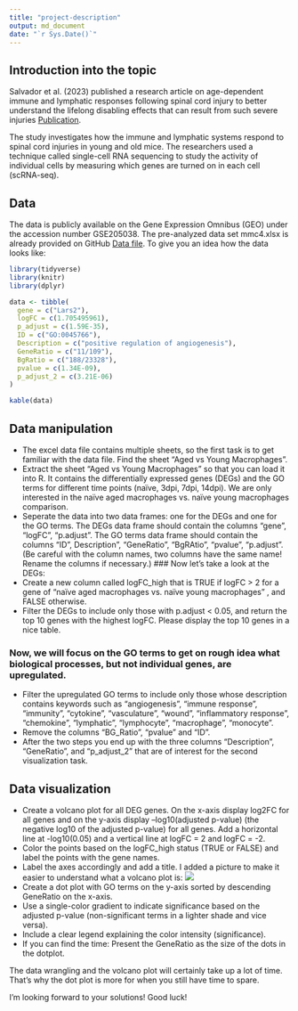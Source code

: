 ```yaml
---
title: "project-description"
output: md_document
date: "`r Sys.Date()`"
---
```


## Introduction into the topic

Salvador et al. (2023) published a research article on age-dependent immune and lymphatic responses following spinal cord injury to better understand the lifelong disabling effects that can result from such severe injuries [Publication](https://www.cell.com/neuron/fulltext/S0896-6273(23)00296-9?_returnURL=https%3A%2F%2Flinkinghub.elsevier.com%2Fretrieve%2Fpii%2FS0896627323002969%3Fshowall%3Dtrue#mmc2).


The study investigates how the immune and lymphatic systems respond to spinal cord injuries in young and old mice. The researchers used a technique called single-cell RNA sequencing to study the activity of individual cells by measuring which genes are turned on in each cell (scRNA-seq).

## Data

The data is publicly available on the Gene Expression Omnibus (GEO) under the accession number GSE205038. The pre-analyzed data set mmc4.xlsx is already provided on GitHub [Data file](https://github.com/Dr-Eberle-Zentrum/Data-projects-with-R-and-GitHub/blob/4e680979e0d3a5a57912ffd151ef1e9acca38c20/Projects/lizzola/mmc4.xlsx).
To give you an idea how the data looks like:

```r

library(tidyverse)
library(knitr)
library(dplyr)

data <- tibble(
  gene = c("Lars2"),
  logFC = c(1.705495961),
  p_adjust = c(1.59E-35),
  ID = c("GO:0045766"),
  Description = c("positive regulation of angiogenesis"),
  GeneRatio = c("11/109"),
  BgRatio = c("188/23328"),
  pvalue = c(1.34E-09),
  p_adjust_2 = c(3.21E-06)
)

kable(data)

```

## Data manipulation

- The excel data file contains multiple sheets, so the first task is to get familiar with the data file. Find the sheet "Aged vs Young Macrophages". 
- Extract the sheet "Aged vs Young Macrophages" so that you can load it into R. It contains the differentially expressed genes (DEGs) and the GO terms for different time points (naïve, 3dpi, 7dpi, 14dpi). We are only interested in the naïve aged macrophages vs. naïve young macrophages comparison.
- Seperate the data into two data frames: one for the DEGs and one for the GO terms. The DEGs data frame should contain the columns "gene", "logFC", "p.adjust". The GO terms data frame should contain the columns "ID", Description", "GeneRatio", "BgRAtio", "pvalue", "p.adjust". (Be careful with the column names, two columns have the same name! Rename the columns if necessary.)
### Now let's take a look at the DEGs: 
- Create a new column called logFC_high that is TRUE if logFC > 2 for a gene of "naïve aged macrophages vs. naïve young macrophages" , and FALSE otherwise.
- Filter the DEGs to include only those with p.adjust < 0.05, and return the top 10 genes with the highest logFC. Please display the top 10 genes in a nice table.


### Now, we will focus on the GO terms to get on rough idea what biological processes, but not individual genes, are upregulated. 
- Filter the upregulated GO terms to include only those whose description contains keywords such as "angiogenesis", "immune response", "immunity", "cytokine", "vasculature", "wound", "inflammatory response", "chemokine", "lymphatic", "lymphocyte", "macrophage", "monocyte".
- Remove the columns "BG_Ratio", "pvalue" and "ID".
- After the two steps you end up with the three columns "Description", "GeneRatio", and "p_adjust_2" that are of interest for the second visualization task.


## Data visualization

- Create a volcano plot for all DEG genes. On the x-axis display log2FC for all genes and on the y-axis display –log10(adjusted p-value) (the negative log10 of the adjusted p-value) for all genes. Add a horizontal line at -log10(0.05) and a vertical line at logFC = 2 and logFC = -2. 
- Color the points based on the logFC_high status (TRUE or FALSE) and label the points with the gene names.
- Label the axes accordingly and add a title.
I added a picture to make it easier to understand what a volcano plot is:
![](https://www.bioinformatics.com.cn/static/img/onlineplots_img/086_basic_3_color_volcano_plot.png)
- Create a dot plot with GO terms on the y-axis sorted by descending GeneRatio on the x-axis. 
- Use a single-color gradient to indicate significance based on the adjusted p-value (non-significant terms in a lighter shade and vice versa).
- Include a clear legend explaining the color intensity (significance).
- If you can find the time: Present the GeneRatio as the size of the dots in the dotplot.

The data wrangling and the volcano plot will certainly take up a lot of time. That's why the dot plot is more for when you still have time to spare. 

I'm looking forward to your solutions! Good luck!